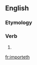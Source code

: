 ==English==

===Etymology===
{{suffix|import|eth|lang=en}}

===Verb===
{{head|en|verb form}}

# {{en-archaic third-person singular of|import}}

[[fr:importeth]]